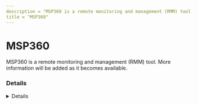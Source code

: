 ---
description = "MSP360 is a remote monitoring and management (RMM) tool. More information will be added as it becomes available."
title = "MSP360"
---



# MSP360

MSP360 is a remote monitoring and management (RMM) tool. More information will be added as it becomes available.

### Details
<Details author={""}
         category={""}
         created={""}
         website={""}
         lastModified={"2024-02-09"}
         privileges={""}
         free={ false }
         verification={ false }
/>

#### Installation Paths
<Card code={ ["Online Backup.exe", "CBBackupPlan.exe", "Cloud.Backup.Scheduler.exe", "Cloud.Backup.RM.Service.exe", "cbb.exe", "CloudRaService.exe", "CloudRaSd.exe", "CloudRaCmd.exe", "CloudRaUtilities.exe", "Remote Desktop.exe", "Connect.exe"] }/>





### Forensic Artifacts




#### Network Artifacts
<EuiSpacer size="xl"/>
<NetworkArtifactsTable data={ [{"Description": "Known remote domains", "Domains": ["*.cloudberrylab.com", "*.msp360.com", "*.mspbackups.com", "msp360.com"], "Ports": []}] }/>




### Detections
- Detects potential network activity of MSP360 RMM tool
  - [Sigma Rule](https://github.com/magicsword-io/LOLRMM/blob/main/detections/sigma/msp360_network_sigma.yml)
- Detects potential processes activity of MSP360 RMM tool
  - [Sigma Rule](https://github.com/magicsword-io/LOLRMM/blob/main/detections/sigma/msp360_processes_sigma.yml)

### References
- [https://kb.msp360.com/managed-backup-service/mbs-tcp-ports-configuration#](https://kb.msp360.com/managed-backup-service/mbs-tcp-ports-configuration#)


